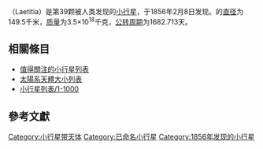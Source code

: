 {{Infobox Planet | discovery=yes | physical_characteristics = yes | bgcolour=#FFFFC0 |
 name=39 Laetitia
 | discoverer=[[Jean_Chacornac|J. Chacornac]]
 | discovered=[[February_8|February 8]], 1856
 | alt_names=''none''
 | mp_category=[[Main_belt|Main belt]]
 | epoch=[[December_31|December 31]], 2006 ([[Julian_day|JD]] 2454100.5)
 | semimajor=414.190 [[Giga|G]][[metre|m]] (2.769 [[Astronomical_unit|AU]])
 | perihelion=366.877 Gm (2.452 AU)
 | aphelion=461.503 Gm (3.085 AU)
 | eccentricity=0.114
 | period=1682.713 [[day|d]] (4.61 [[Julian_year_(astronomy)|a]])
 | inclination=10.383[[degree_(angle)|°]]
 | asc_node=157.168°
 | arg_peri=209.560°
 | mean_anomaly=58.261°
 | avg_speed=17.84 km/[[second|s]]
 | dimensions=149.5 km
 | mass=~3.5{{e|18}} [[kilogram|kg]]
 | density=2.0? g/[[cubic_centimetre|cm³]]
 | surface_grav=~0.0418 m/s²
 | escape_velocity=~0.0790 km/s
 | rotation=0.2141 d (5.138 h) <ref>{{cite web |url=http://www.psi.edu/pds/archive/lc.html |title=存档副本 |accessdate=2008-11-03 |archive-date=2006-06-14 |archive-url=https://web.archive.org/web/20060614093519/http://www.psi.edu/pds/archive/lc.html |dead-url=no }}</ref>
 | spectral_type=[[S-type_asteroid|S]]
 | magnitude = 8.86 <!-- Horizons 1950-Sep-02 --> to 12.07
 | abs_magnitude=6.1
 | albedo=0.287 ([[geometric_albedo|geometric]]) <ref>{{cite web |url=http://www.psi.edu/pds/archive/astdata04/simps04/diamalb.tab |title=存档副本 |accessdate=2008-11-03 |archive-date=2006-06-23 |archive-url=https://archive.is/20060623213811/http://www.psi.edu/pds/archive/astdata04/simps04/diamalb.tab |dead-url=no }}</ref>
 | angular_size = 0.142" <!-- Horizons 2010-Sep-14 --> to 0.051"
 | single_temperature=~158 [[kelvin|K]]}}
'''{{BASEPAGENAME}}'''（Laetitia）是第39颗被人类发现的[[小行星|小行星]]，于1856年2月8日发现。{{BASEPAGENAME}}的[[直径|直径]]为149.5千米，[[质量|质量]]为3.5×10<sup>18</sup>千克，[[公转周期|公转周期]]为1682.713天。

== 相關條目 ==
{{portal|太陽系|Solar system.jpg}}

* [[值得關注的小行星列表|值得關注的小行星列表]]
* [[太陽系天體大小列表|太陽系天體大小列表]]
* [[小行星列表/1-1000|小行星列表/1-1000]]

== 參考文獻 ==
{{reflist}}

{{小天體}}

{{Minor Planet Number|(38)[[卵神星|卵神星]]|(40)[[谐神星|谐神星]]}}
{{beltasteroid-stub}}

[[Category:小行星带天体|Category:小行星带天体]]
[[Category:已命名小行星|Category:已命名小行星]]
[[Category:1856年发现的小行星|Category:1856年发现的小行星]]